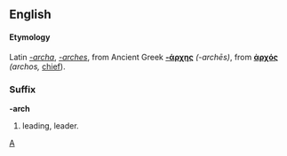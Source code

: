 ==English==
====Etymology====
Latin ''[[-archa]]'', ''[[-arches]]'', from Ancient Greek '''[[-άρχης]]''' ''(-archēs)'', from '''[[ἀρχός]]''' ''(archos,'' [[chief]]).

===Suffix===
'''-arch'''
# leading, leader.

[[Category:English suffixes|A]]